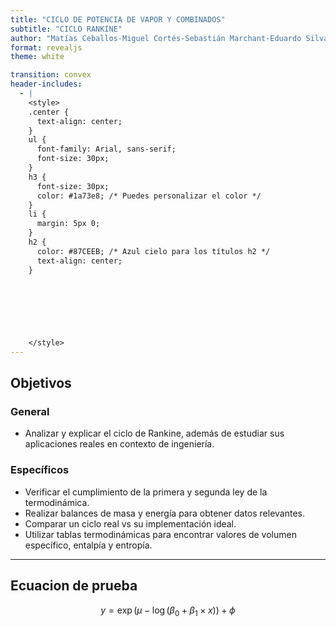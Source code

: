 ```yaml
---
title: "CICLO DE POTENCIA DE VAPOR Y COMBINADOS"
subtitle: "CICLO RANKINE"
author: "Matías Ceballos-Miguel Cortés-Sebastián Marchant-Eduardo Silva"
format: revealjs
theme: white

transition: convex
header-includes:
  - |
    <style>
    .center {
      text-align: center;
    }
    ul {
      font-family: Arial, sans-serif;
      font-size: 30px;
    }
    h3 {
      font-size: 30px;
      color: #1a73e8; /* Puedes personalizar el color */
    }
    li {
      margin: 5px 0;
    }
    h2 {
      color: #87CEEB; /* Azul cielo para los títulos h2 */
      text-align: center;
    }
    
    

    

  

    </style>
---
```



<div>
  <h2>Objetivos</h2>
</div>

<div>
  <h3>General</h3>
  <ul>
    <li>Analizar y explicar el ciclo de Rankine, además de estudiar sus aplicaciones reales en contexto de ingeniería.</li>
  </ul>

  <h3>Específicos</h3>
  <ul>
    <li>Verificar el cumplimiento de la primera y segunda ley de la termodinámica.</li>
    <li>Realizar balances de masa y energía para obtener datos relevantes.</li>
    <li>Comparar un ciclo real vs su implementación ideal.</li>
    <li>Utilizar tablas termodinámicas para encontrar valores de volumen específico, entalpía y entropía.</li>
  </ul>

</div>
---
<div>
  <h2>Ecuacion de prueba</h2>

</div>

$$
  y= \exp{(\mu- \log(\beta_0 + \beta_1 \times x))} + \phi
$$